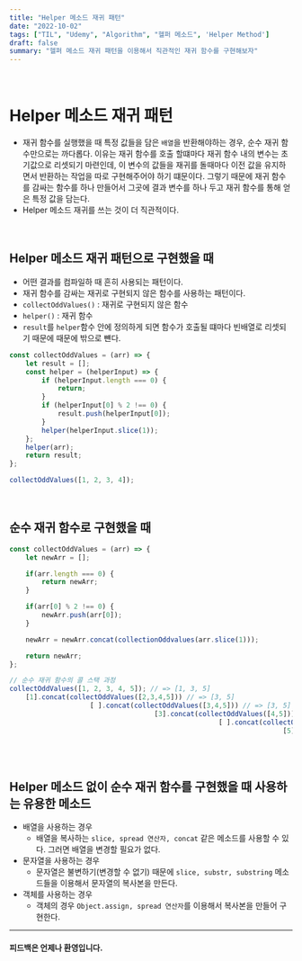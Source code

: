 ```yaml
---
title: "Helper 메소드 재귀 패턴"
date: "2022-10-02"
tags: ["TIL", "Udemy", "Algorithm", "헬퍼 메소드", 'Helper Method']
draft: false
summary: "헬퍼 메소드 재귀 패턴을 이용해서 직관적인 재귀 함수를 구현해보자"
---
```


&nbsp;

# Helper 메소드 재귀 패턴

- 재귀 함수를 실행했을 때 특정 값들을 담은 `배열`을 반환해야하는 경우, 순수 재귀 함수만으로는 까다롭다. 이유는 재귀 함수를 호출 할떄마다
재귀 함수 내의 변수는 초기값으로 리셋되기 마련인데, 이 변수의 값들을 재귀를 돌때마다 이전 값을 유지하면서 반환하는 작업을 따로 구현해주어야 하기 떄문이다.
그렇기 때문에 재귀 함수를 감싸는 함수를 하나 만들어서 그곳에 결과 변수를 하나 두고 재귀 함수를 통해 얻은 특정 값을 담는다.
- Helper 메소드 재귀를 쓰는 것이 더 직관적이다.

&nbsp;

## Helper 메소드 재귀 패턴으로 구현했을 때

- 어떤 결과를 컴파일하 때 흔히 사용되는 패턴이다.
- 재귀 함수를 감싸는 재귀로 구현되지 않은 함수를 사용하는 패턴이다.
- `collectOddValues()` : 재귀로 구현되지 않은 함수
- `helper()` : 재귀 함수
- `result`를 `helper`함수 안에 정의하게 되면 함수가 호출될 떄마다 빈배열로 리셋되기 때문에 때문에 밖으로 뺸다.

```jsx
const collectOddValues = (arr) => {
    let result = [];
    const helper = (helperInput) => {
        if (helperInput.length === 0) {
            return;
        }
        if (helperInput[0] % 2 !== 0) {
            result.push(helperInput[0]);
        }
        helper(helperInput.slice(1));
    };
    helper(arr);
    return result;
};

collectOddValues([1, 2, 3, 4]);
```

&nbsp;

## 순수 재귀 함수로 구현했을 때

```jsx
const collectOddValues = (arr) => {
    let newArr = [];

    if(arr.length === 0) {
        return newArr;
    }

    if(arr[0] % 2 !== 0) {
        newArr.push(arr[0]);
    }

    newArr = newArr.concat(collectionOddvalues(arr.slice(1)));

    return newArr;
};

// 순수 재귀 함수의 콜 스택 과정
collectOddValues([1, 2, 3, 4, 5]); // => [1, 3, 5]
    [1].concat(collectOddValues([2,3,4,5])) // => [3, 5]
                    [ ].concat(collectOddValues([3,4,5])) // => [3, 5]
                                    [3].concat(collectOddValues([4,5])) // => [5]
                                                    [ ].concat(collectOddValues([5])) // => [5]
                                                                    [5].concat(collectOddValues([ ])) // => []
                                                                                    [ ]
```

&nbsp;

## Helper 메소드 없이 순수 재귀 함수를 구현했을 때 사용하는 유용한 메소드

- 배열을 사용하는 경우
    - 배열을 복사하는 `slice, spread 연산자, concat` 같은 메소드를 사용할 수 있다. 그러면 배열을 변경할 필요가 없다.
- 문자열을 사용하는 경우
    - 문자열은 불변하기(변경할 수 없기) 때문에 `slice, substr, substring` 메소드들을 이용해서 문자열의 복사본을 만든다.
- 객체를 사용하는 경우
    - 객체의 경우 `Object.assign, spread 연산자`를 이용해서 복사본을 만들어 구현한다.
---

#### 피드백은 언제나 환영입니다.